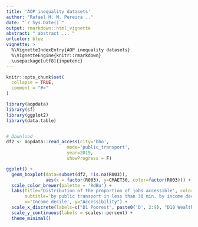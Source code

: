 ```yaml
---
title: 'AOP inequality datasets'
author: "Rafael H. M. Pereira .."
date: "`r Sys.Date()`"
output: rmarkdown::html_vignette
abstract: " abstract ... "
urlcolor: blue
vignette: >
  %\VignetteIndexEntry{AOP inequality datasets} 
  %\VignetteEngine{knitr::rmarkdown} 
  \usepackage[utf8]{inputenc}
---
```


```r
knitr::opts_chunk$set(
  collapse = TRUE,
  comment = "#>"
)

```




```r

library(aopdata)
library(sf)
library(ggplot2)
library(data.table)


# Download
df2 <- aopdata::read_access(city='bho',
                       mode='public_transport',
                       year=2019,
                       showProgress = F)

ggplot() +
  geom_boxplot(data=subset(df2, !is.na(R003)),
               aes(x = factor(R003), y=CMAET30, color=factor(R003))) +
  scale_color_brewer(palette = 'RdBu') +
  labs(title='Distribution of the proportion of jobs accessible', color="Income\ndecile",
       subtitle='by public transport in less than 30 min. by income decile',
       x='Income decile', y="Accessibility") +
  scale_x_discrete(labels=c("D1 Poorest", paste0('D', 2:9), "D10 Wealthiest")) +
  scale_y_continuous(labels = scales::percent) +
  theme_minimal()


```

